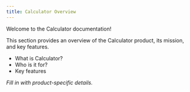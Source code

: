 ```yaml
---
title: Calculator Overview
---
```


Welcome to the Calculator documentation!

This section provides an overview of the Calculator product, its mission, and key features.

- What is Calculator?
- Who is it for?
- Key features

_Fill in with product-specific details._ 